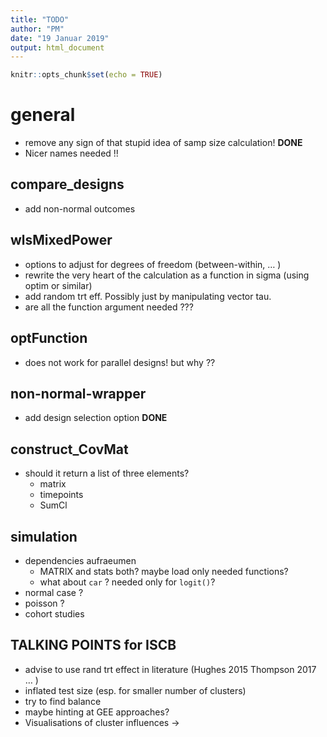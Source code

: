 ```yaml
---
title: "TODO"
author: "PM"
date: "19 Januar 2019"
output: html_document
---
```


```r
knitr::opts_chunk$set(echo = TRUE)
```

# general

* remove any sign of that stupid idea of samp size calculation! **DONE**
* Nicer names needed !!

## compare_designs

* add non-normal outcomes

## wlsMixedPower

* options to adjust for degrees of freedom (between-within, ... )
* rewrite the very heart of the calculation as a function in sigma (using optim or similar)
* add random trt eff. Possibly just by manipulating vector tau.
* are all the function argument needed ???

## optFunction

* does not work for parallel designs! but why ??

## non-normal-wrapper

* add design selection option **DONE**

## construct_CovMat

* should it return a list of three elements?
  * matrix
  * timepoints
  * SumCl

## simulation

  * dependencies aufraeumen
    * MATRIX and stats both? maybe load only needed functions?
    * what about `car` ? needed only for `logit()`?
  * normal case ? 
  * poisson ?
  * cohort studies



## TALKING POINTS for ISCB

* advise to use rand trt effect in literature (Hughes 2015 Thompson 2017 ... )
* inflated test size (esp. for smaller number of clusters)
* try to find balance 
* maybe hinting at GEE approaches?
* Visualisations of cluster influences -> 
